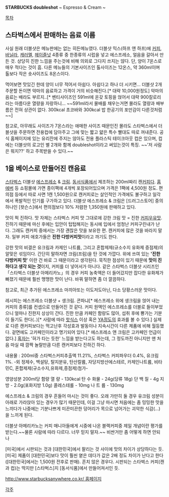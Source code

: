 '''STARBUCKS doubleshot'''
~ Espresso & Cream ~

[[목차]]
== 스타벅스에서 판매하는 음료 이름 ==
사실 원래 더블샷은 메뉴판에는 없는 히든메뉴였다. 더블샷 믹스(하프 앤 하프)에 [[커피]], [[바닐라]], [[캐러멜]], [[헤이즐넛]] 4종류 중 한종류의 시럽을 넣고 에스프레소, 얼음을 갈아서 만든 것. 상당히 진한 느낌을 주는것에 비해 의외로 그다지 쓰지는 않다. 단, 양이 7온스로 매우 적다는 것이 흠. 다른 메뉴들의 기본사이즈인 톨사이즈는 12온스, 약 360ml이며 톨보다 작은 숏사이즈도 8온스이다. 

먹어보면 맛있긴 한데 양이 너무 적어서 아쉽다. 아쉽다고 하나 더 시키면... 더블샷 2개 주문할 돈이면 악마의 음료하고 가격이 거의 비슷해진다.[* 대략 10,000원정도] 악마의 음료는 배라도 부르지..[* 벤티사이즈인 591ml에 온갖 토핑을 얹어서 대략 900칼로리라는 아름다운 열량을 자랑하니... ~~591ml라서 물배를 채우는거면 몰라도 열량과 배부름은 전혀 상관이 없다. 300kcal 초코바와 300kcal 밥 한공기의 포만감이 다른것처럼~~]

참고로, 아무래도 사이즈가 7온스라는 애매한 사이즈 때문인진 몰라도 스타벅스에서 더블샷을 주문하면 전용컵에 담아주고 그에 맞는 짧고 얇은 특수 빨대도 따로 꺼내준다. 공식 홈페이지에 있는 유리잔에 주지는 않아도 전용 플라스틱 테이크아웃 컵은 있으며, 컵에는 더블샷의 로고인 별 2개와 함께 doubleshot이라고 써있는것이 특징. ~~'저 사람은 뭐지??' 하고 주목받을 수 있다.~~

== 1을 베이스로 만들어진 캔음료 ==
[[스타벅스]] 더블샷 [[에스프레소]] & [[크림]]. [[동서식품]]에서 제조하는 200ml짜리 캔[[커피]]다. [[홈에버]] 등 쇼핑몰에 가면 종이팩에 4개씩 포장되어있으며 가격은 1팩에 4,500원 정도. 편의점 등에서 따로 사면 1캔 1,500원으로 캔커피로는 살인적인 가격에도 불구하고 일각에서 폭발적인 인기를 구가하고 있다. 더블샷 에스프레소 & 크림은 [드러그스토어] 중의 하나인 [왓슨스]에서 편의점보다 10% 저렴한 1,350원에 판매하고 있다.

맛이 퍽 진하다. 맛 자체는 스타벅스 커피 맛 그대로에 강한 크림 맛 = 진한 [[커피우유]]맛. 진하기 때문에 마신 후에는 입안이 텁텁해지는 동시에 입에서 엄청난 커피구린내가 난다. 그래도 캔커피 중에서는 가장 괜찮은 맛을 보유한 편. 캔커피에 많은 것을 바라지 말자. 일부 커피 애호가들은 '''진한 다방커피맛'''이라고 까기도 한다.

강한 맛의 비결은 유크림과 카제인 나트륨, 그리고 혼합제제(규소수지 유화제 증점제)의 알맞은 섞임이다. 간단히 말하자면 크림(프림)을 탄 것에 가깝다. 위에 쓰여 있는 ''''진한 다방커피 맛'''' 이란 건 바로 그 때문이라고 생각된다. 묵직한 점성이 있기 때문에 '''맛이 진하다고 생각 되는 것'''이지, 커피를 더 넣어서가 아니다. 같은 스타벅스 더블샷 시리즈인 「스타벅스 더블샷 아메리카노」의 경우 커피 농축액은 더 들어갔지만 잡다한 유화제가 빠졌기 때문에 훨씬 맹맹한 맛이 난다. 바꿔 말하면 좀 더 깔끔하다.

참고로, 최근 추가된 에스프레소 마끼아또는 이도저도아닌, 다소 당황스러운 맛이다.

레시피는 에스프레소 더블샷 + 생크림. 콘파냐[* 에스프레소 위에 생크림을 얹어 내는 커피의 종류]를 컨셉으로 만들어진 것 같다. 커피 원액인 에스프레소를 더블로 들이부었으니 얼마나 진한지 상상이 간다. 진한 만큼 카페인 함량도 많아, 섭취 후에 뿅가는 기분이 들기도 한다(..)[* 사람에 따라 [[핫식스]] 이상 혹은 [[YA]]정도의 효과를 볼 수 있다.] 실제로 다른 캔커피보다는 먹고난후 각성효과 발동이나 지속시간이 다른 제품에 비해 월등했다. 겉면에도 고카페인이라고 명기되어 있다.[* 에스프레소 앤 크림은 고카페인 언급이 없다.] [[혹자]]는 '혀가 타는 듯한' 느낌을 받는다고도 하는데, 그 정도까진 아니지만 맨 처음 마실 때 깜짝 놀랄만큼 다른 캔커피보다 진하긴 하다.

내용물 : 200ml중 스타벅스커피추출액 11.21%, 스타벅스 커피파우더 0.4%, 유크림 1%. -외 정제수, 백설탕, 탈지분유, 탄산칼륨, 자당지방산에스테르, 카제인나트륨, 비타민C, 혼합제제(규소수지,유화제,증점제)첨가-

영양성분 200ml당 함량        
열      량 - 130kcal        
탄 수 화물 - 24g(당류 18g)        
단  백  질 - 4g         
지      방 - 2.0g(포화지방 1.0g)        
콜레스테롤 - 10mg        
나  트  륨 - 130mg      

에스프레소 & 크림의 경우 흔들어 마시는 것이 좋다. 오래 가만히 둘 경우 유크림 성분이 아래로 가라앉아 있는 경우가 많기 때문인데, 이걸 그냥 마시면 처음에는 좀 밍밍한 맛을 느끼다가 나중에는 기분나쁘게 미끈미끈한 덩어리가 목으로 넘어가는 괴악한 식감(...)을 느끼게 된다.

더블샷 아메리카노는 커피 매니아들에게 시중에 나온 블랙커피중 제일 개념이란 평가를 받는다.~~물론 사람에 따라 다르다. 너무 믿지 말자.~~ 비싼거만 좀 어떻게 하면 안되나

[미국]에서 시판되는 것과 [대한민국]에서 팔리는 것 사이에 맛의 차이가 상당하다는 듯. [미국] 제품이 [대한민국]보다 맛이 훨씬 옅은 데다가 값은 2배 정도 차이가 난다고 한다([대한민국]에서는 1,500원 전후로 판매). 흔치 않은 경우다. 시판되는 스타벅스 커피(캔과 컵)는 딱지만 [스타벅스]지 [동서식품]에서 만들어져서인 듯.

[[http://www.starbucksanywhere.co.kr/ 홈페이지]]

[[각주]]
